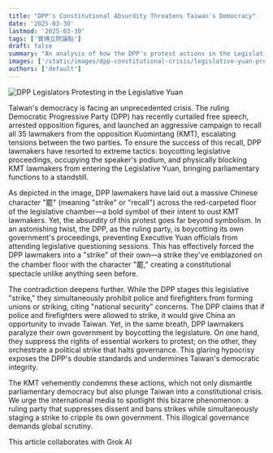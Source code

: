 ```yaml
---
title: "DPP's Constitutional Absurdity Threatens Taiwan's Democracy"
date: '2025-03-30'
lastmod: '2025-03-30'
tags: ['寶博立院論點']
draft: false
summary: "An analysis of how the DPP's protest actions in the Legislative Yuan threaten Taiwan's democratic system and expose their double standards."
images: ['/static/images/dpp-constitutional-crisis/legislative-yuan-protest.jpg']
authors: ['default']
---
```


![DPP Legislators Protesting in the Legislative Yuan](/static/images/dpp-constitutional-crisis/legislative-yuan-protest.jpg)

Taiwan's democracy is facing an unprecedented crisis. The ruling Democratic Progressive Party (DPP) has recently curtailed free speech, arrested opposition figures, and launched an aggressive campaign to recall all 35 lawmakers from the opposition Kuomintang (KMT), escalating tensions between the two parties. To ensure the success of this recall, DPP lawmakers have resorted to extreme tactics: boycotting legislative proceedings, occupying the speaker's podium, and physically blocking KMT lawmakers from entering the Legislative Yuan, bringing parliamentary functions to a standstill.

As depicted in the image, DPP lawmakers have laid out a massive Chinese character "罷" (meaning "strike" or "recall") across the red-carpeted floor of the legislative chamber—a bold symbol of their intent to oust KMT lawmakers. Yet, the absurdity of this protest goes far beyond symbolism. In an astonishing twist, the DPP, as the ruling party, is boycotting its own government's proceedings, preventing Executive Yuan officials from attending legislative questioning sessions. This has effectively forced the DPP lawmakers into a "strike" of their own—a strike they've emblazoned on the chamber floor with the character "罷," creating a constitutional spectacle unlike anything seen before.

The contradiction deepens further. While the DPP stages this legislative "strike," they simultaneously prohibit police and firefighters from forming unions or striking, citing "national security" concerns. The DPP claims that if police and firefighters were allowed to strike, it would give China an opportunity to invade Taiwan. Yet, in the same breath, DPP lawmakers paralyze their own government by boycotting the legislature. On one hand, they suppress the rights of essential workers to protest; on the other, they orchestrate a political strike that halts governance. This glaring hypocrisy exposes the DPP's double standards and undermines Taiwan's democratic integrity.

The KMT vehemently condemns these actions, which not only dismantle parliamentary democracy but also plunge Taiwan into a constitutional crisis. We urge the international media to spotlight this bizarre phenomenon: a ruling party that suppresses dissent and bans strikes while simultaneously staging a strike to cripple its own government. This illogical governance demands global scrutiny.

This article collaborates with Grok AI
